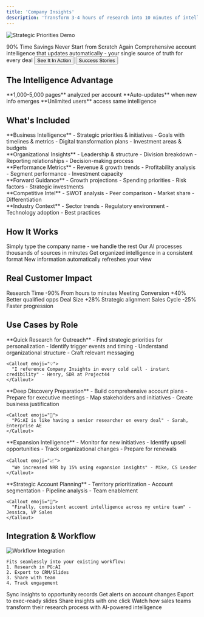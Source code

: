 ```yaml
---
title: 'Company Insights'
description: 'Transform 3-4 hours of research into 10 minutes of intelligence'
---
```


![Strategic Priorities Demo](https://res.cloudinary.com/dv8zk2qjf/image/upload/v1750159210/strategic-priorities-gif-ezgif.com-resize_a8fy9n.gif)

<Hero>
  <Badge variant="success">90% Time Savings</Badge>
  <HeroTitle>Never Start from Scratch Again</HeroTitle>
  <HeroDescription>
    Comprehensive account intelligence that updates automatically - your single source of truth for every deal
  </HeroDescription>
  <HeroButtons>
    <Button href="/demo">See It In Action</Button>
    <Button variant="secondary" href="/case-studies">Success Stories</Button>
  </HeroButtons>
</Hero>

## The Intelligence Advantage

<CardGroup cols={3}>
  <Card title="Comprehensive" icon="globe" color="#8b5cf6">
    **1,000-5,000 pages** analyzed per account
  </Card>
  <Card title="Current" icon="refresh" color="#10b981">
    **Auto-updates** when new info emerges
  </Card>
  <Card title="Collaborative" icon="users" color="#3b82f6">
    **Unlimited users** access same intelligence
  </Card>
</CardGroup>

## What's Included

<Tabs>
  <Tab title="🎯 Strategic Intel">
    <Grid cols={2}>
      <div>
        **Business Intelligence**
        - Strategic priorities & initiatives
        - Goals with timelines & metrics
        - Digital transformation plans
        - Investment areas & budgets
      </div>
      <div>
        **Organizational Insights**
        - Leadership & structure
        - Division breakdown
        - Reporting relationships
        - Decision-making process
      </div>
    </Grid>
  </Tab>
  <Tab title="📊 Financial Analysis">
    <Grid cols={2}>
      <div>
        **Performance Metrics**
        - Revenue & growth trends
        - Profitability analysis
        - Segment performance
        - Investment capacity
      </div>
      <div>
        **Forward Guidance**
        - Growth projections
        - Spending priorities
        - Risk factors
        - Strategic investments
      </div>
    </Grid>
  </Tab>
  <Tab title="🏢 Market Position">
    <Grid cols={2}>
      <div>
        **Competitive Intel**
        - SWOT analysis
        - Peer comparison
        - Market share
        - Differentiation
      </div>
      <div>
        **Industry Context**
        - Sector trends
        - Regulatory environment
        - Technology adoption
        - Best practices
      </div>
    </Grid>
  </Tab>
</Tabs>

## How It Works

<Steps>
  <Step title="Enter Company Name">
    Simply type the company name - we handle the rest
  </Step>
  <Step title="AI Analysis">
    Our AI processes thousands of sources in minutes
  </Step>
  <Step title="Structured Insights">
    Get organized intelligence in a consistent format
  </Step>
  <Step title="Continuous Updates">
    New information automatically refreshes your view
  </Step>
</Steps>

## Real Customer Impact

<StatGroup>
  <Stat>
    <StatLabel>Research Time</StatLabel>
    <StatNumber>-90%</StatNumber>
    <StatHelpText>From hours to minutes</StatHelpText>
  </Stat>
  <Stat>
    <StatLabel>Meeting Conversion</StatLabel>
    <StatNumber>+40%</StatNumber>
    <StatHelpText>Better qualified opps</StatHelpText>
  </Stat>
  <Stat>
    <StatLabel>Deal Size</StatLabel>
    <StatNumber>+28%</StatNumber>
    <StatHelpText>Strategic alignment</StatHelpText>
  </Stat>
  <Stat>
    <StatLabel>Sales Cycle</StatLabel>
    <StatNumber>-25%</StatNumber>
    <StatHelpText>Faster progression</StatHelpText>
  </Stat>
</StatGroup>

## Use Cases by Role

<AccordionGroup>
  <Accordion title="Sales Development (SDR/BDR)" icon="phone">
    **Quick Research for Outreach**
    - Find strategic priorities for personalization
    - Identify trigger events and timing
    - Understand organizational structure
    - Craft relevant messaging
    
    <Callout emoji="💡">
      "I reference Company Insights in every cold call - instant credibility" - Henry, SDR at Project44
    </Callout>
  </Accordion>
  <Accordion title="Account Executives" icon="handshake">
    **Deep Discovery Preparation**
    - Build comprehensive account plans
    - Prepare for executive meetings
    - Map stakeholders and initiatives
    - Create business justification
    
    <Callout emoji="🎯">
      "PG:AI is like having a senior researcher on every deal" - Sarah, Enterprise AE
    </Callout>
  </Accordion>
  <Accordion title="Customer Success" icon="heart">
    **Expansion Intelligence**
    - Monitor for new initiatives
    - Identify upsell opportunities
    - Track organizational changes
    - Prepare for renewals
    
    <Callout emoji="📈">
      "We increased NRR by 15% using expansion insights" - Mike, CS Leader
    </Callout>
  </Accordion>
  <Accordion title="Sales Leadership" icon="crown">
    **Strategic Account Planning**
    - Territory prioritization
    - Account segmentation
    - Pipeline analysis
    - Team enablement
    
    <Callout emoji="🚀">
      "Finally, consistent account intelligence across my entire team" - Jessica, VP Sales
    </Callout>
  </Accordion>
</AccordionGroup>

## Integration & Workflow

<Tabs>
  <Tab title="🔄 Your Process">
    <Image src="/api/placeholder/800/400" alt="Workflow Integration" />
    
    Fits seamlessly into your existing workflow:
    1. Research in PG:AI
    2. Export to CRM/Slides
    3. Share with team
    4. Track engagement
  </Tab>
  <Tab title="🔗 Integrations">
    <CardGroup cols={2}>
      <Card title="Salesforce" icon="salesforce">
        Sync insights to opportunity records
      </Card>
      <Card title="Slack" icon="slack">
        Get alerts on account changes
      </Card>
      <Card title="PowerPoint" icon="file-powerpoint">
        Export to exec-ready slides
      </Card>
      <Card title="Email" icon="envelope">
        Share insights with one click
      </Card>
    </CardGroup>
  </Tab>
</Tabs>

<Card title="See Company Insights in Action" icon="play" href="/demo">
  Watch how sales teams transform their research process with AI-powered intelligence
</Card>